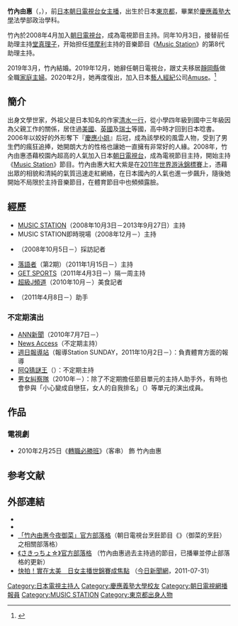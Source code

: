 {{多個問題|

{{update|time=2018-07-06T12:58:56+00:00}}
{{blpsources|time=2017-06-06T02:18:28+00:00}}
}}
{{藝人
| 姓名 = 竹內由惠
| 類型 = 节目主持
| 圖片     = ロンドンチャレンジ沖縄ツアー (7042006361).jpg
| 圖片尺寸 = 250px
| 圖片簡介 =
| 原名 = 竹内由恵
| 羅馬拼音 = Takeuchi Yoshie 
| 國籍 = {{JPN}}
| 出生日期 = {{birth_date_and_age|1986|1|20}}
| 出生地點 = {{JPN}}[[東京都|東京都]]
| 職業     = [[新聞主播|主播]] [[主持人|主持人]]
| 語言     = [[日本語|日本語]]
| 母校 = [[慶應義塾大學|慶應義塾大學]]法学部畢業
| 出道作   =
| 出道日期 =
| 代表作   =
| 活躍年代 = 2008年（[[平成|平成]]20年）至2019年12月，2020年2月至今
| 唱片公司 =
| 經紀公司 =
| 網站     =
| awards =Miss Keio Contest 2006
}}
{{Japanese|japanese=竹内 由恵|kana=たけうち よしえ|romaji=Takeuchi Yoshie}}
'''竹內由惠'''（{{lang-ja|竹内 由恵}}，{{bd|1986年|1月20日|catIdx=Takeuchi Yoshie}}），前[[日本|日本]][[朝日電視台|朝日電視台]][[播報員|女主播]]，出生於日本[[東京都|東京都]]，畢業於[[慶應義塾大學|慶應義塾大學]]法學部政治學科。

竹內於2008年4月加入[[朝日電視台|朝日電視台]]，成為電視節目主持。同年10月3日，接替前任助理主持[[堂真理子|堂真理子]]，开始担任[[塔摩利|塔摩利]]主持的音樂節目《[[Music_Station|Music Station]]》的第8代助理主持。

2019年3月，竹內結婚。2019年12月，她辭任朝日電視台，跟丈夫移居[[靜岡縣|靜岡縣]]做全職[[家庭主婦|家庭主婦]]。2020年2月，她再度復出，加入日本[[藝人|藝人]][[經紀|經紀]]公司[[Amuse|Amuse]]。<ref>{{Cite web |url=https://headlines.yahoo.co.jp/hl?a=20200221-00000326-oric-ent |title=元テレ朝・竹内由恵アナ 静岡在住のまま復帰へ「家庭も大事にしながら」 |access-date=2020-02-23 |archive-url=https://web.archive.org/web/20200221125148/https://headlines.yahoo.co.jp/hl?a=20200221-00000326-oric-ent |archive-date=2020-02-21 |dead-url=yes }}</ref>

==簡介==
出身文學世家，外祖父是日本知名的作家[[清水一行|清水一行]]，從小學四年級到國中三年級因為父親工作的關係，居住過[[美國|美國]]、[[英國|英國]]及[[瑞士|瑞士]]等國，高中時才回到日本唸書。2006年以姣好的外形奪下『[[慶應小姐|慶應小姐]]』后冠，成為該學校的風雲人物，受到了男生們的瘋狂追捧，她開朗大方的性格也讓她一直擁有非常好的人緣。2008年，竹內由惠憑藉校園內超高的人氣加入日本[[朝日電視台|朝日電視台]]，成為電視節目主持，開始主持《[[Music_Station|Music Station]]》節目。竹內由惠大紅大紫是在[[2011年世界游泳錦標賽|2011年世界游泳錦標賽]]上，憑藉出眾的相貌和清純的氣質迅速走紅網絡，在日本國內的人氣也進一步飆升，隨後她開始不局限於主持音樂節目，在體育節目中也頻頻露臉。

== 經歷 ==
* [[MUSIC_STATION|MUSIC STATION]]（2008年10月3日－2013年9月27日）主持
* MUSIC STATION即時現場（2008年12月－）主持
* {{tsl|ja|やべっちFC〜日本サッカー応援宣言〜|全體FC~日本足球應援宣言~}}（2008年10月5日－）採訪記者
* [[落語者|落語者]]（第2期）（2011年1月15日－）主持
* [[GET_SPORTS|GET SPORTS]]（2011年4月3日－）隔一周主持
* [[超級J頻道|超級J頻道]]（2010年10月－）美食記者
* {{tsl|ja|おかずのクッキング|御菜烹飪}}（2011年4月8日－）助手

=== 不定期演出 ===
* [[ANN新聞|ANN新聞]]（2010年7月7日－）
* [[News_Access|News Access]]（不定期主持）
* [[週日報導站|週日報導站]]（報導Station SUNDAY，2011年10月2日－）：負責體育方面的報導
* [[阿Q猜謎王|阿Q猜謎王]]（{{lang|ja|クイズプレゼンバラエティー Qさま!!}}）：不定期主持
* [[男女糾察隊|男女糾察隊]]（2010年－）：除了不定期擔任節目單元的主持人助手外，有時也會參與「小心變成自戀狂，女人的自我排名」（{{lang|ja|うぬぼれ注意!オンナの自分番付}}）等單元的演出成員。

==作品==
===電視劇===
*2010年2月25日《[[轉職必勝班|轉職必勝班]]》（客串） 飾 竹內由惠

==参考文献==
{{reflist}}

== 外部連結 ==
* {{facebook| yosshi5ch}}
* {{Instagram|yoshie0takeuchi}}
* [http://blog.tvasobi.jp/entries/index/okazu/ 「竹內由惠今夜御菜」官方部落格]{{dead link|date=2018年1月 |bot=InternetArchiveBot |fix-attempted=yes }}（朝日電視台烹飪節目《{{lang|ja|おかずのクッキング}}》（御菜的烹飪）之相關部落格）{{ja}}
* [http://ameblo.jp/sakicchoblog/ 《<span lang="ja">さきっちょ☆</span>》官方部落格] {{Wayback|url=http://ameblo.jp/sakicchoblog/ |date=20210425221011 }} （竹內由惠過去主持過的節目，已播畢並停止部落格的更新）{{ja}}
*[http://www.nownews.com/2011/07/31/91-2731859.htm 快拍！實在太美　日女主播世錦賽成焦點] {{Wayback|url=http://www.nownews.com/2011/07/31/91-2731859.htm |date=20120616194143 }} （[[今日新聞網|今日新聞網]]，2011-07-31）

{{朝日電視台主播}}

{{DEFAULTSORT:Takeuchi Yoshie}}
[[Category:日本電視主持人|Category:日本電視主持人]]
[[Category:慶應義塾大學校友|Category:慶應義塾大學校友]]
[[Category:朝日電視網播報員|Category:朝日電視網播報員]]
[[Category:MUSIC_STATION|Category:MUSIC STATION]]
[[Category:東京都出身人物|Category:東京都出身人物]]